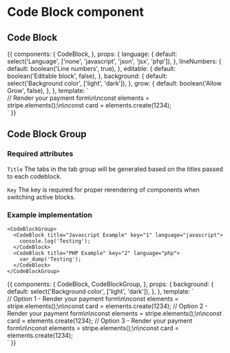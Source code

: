 
<Meta title="Components/Code Block" component={CodeBlock} />

# Code Block component

<Props of={CodeBlock} />

## Code Block

<Preview>
  <Story name="Default">
    {{
      components: {
        CodeBlock,
      },
      props: {
        language: {
          default: select('Language', ['none', 'javascript', 'json', 'jsx', 'php']),
        },
        lineNumbers: {
          default: boolean('Line numbers', true),
        },
        editable: {
          default: boolean('Editable block', false),
        },
        background: {
          default: select('Background color', ['light', 'dark']),
        },
        grow: {
          default: boolean('Allow Grow', false),
        },
      },
      template: `
        <div class="p-16 flex justify-center w-1/2 m-auto" :class="{'bg-gray-500': background === 'dark'}">
          <CodeBlock :grow="grow" :language="language" :editable="editable" :line-numbers="lineNumbers">// Render your payment form\n\nconst elements = stripe.elements();\n\nconst card = elements.create(1234);</CodeBlock>
        </div>`
    }}
  </Story>
</Preview>

## Code Block Group
### Required attributes
`Title` The tabs in the tab group will be generated based on the titles passed to each codeblock.

`Key` The key is required for proper rerendering of components when switching active blocks.

### Example implementation
```
<CodeBlockGroup>
  <CodeBlock title="Javascript Example" key="1" language="javascript">
    console.log('Testing');
  </CodeBlock>
  <CodeBlock title="PHP Example" key="2" language="php">
    var_dump('Testing');
  </CodeBlock>
</CodeBlockGroup>
```



<Preview>
  <Story name="Code Block Group">
    {{
      components: {
        CodeBlock,
        CodeBlockGroup,
      },
      props: {
        background: {
          default: select('Background color', ['light', 'dark']),
        },
      },
      template: `
        <div class="p-16 flex justify-center w-1/2 m-auto" :class="{'bg-gray-500': background === 'dark'}">
          <CodeBlockGroup>
            <CodeBlock title="Option 1" key="1" language="javascript" line-numbers>// Option 1 - Render your payment form\n\nconst elements = stripe.elements();\n\nconst card = elements.create(1234);</CodeBlock>
            <CodeBlock title="Option 2" key="2" language="javascript" line-numbers>// Option 2 - Render your payment form\n\nconst elements = stripe.elements();\n\nconst card = elements.create(1234);</CodeBlock>
            <CodeBlock title="Option 3" key="3" language="javascript" line-numbers>// Option 3 - Render your payment form\n\nconst elements = stripe.elements();\n\nconst card = elements.create(1234);</CodeBlock>
          </CodeBlockGroup>
        </div>`
    }}
  </Story>
</Preview>
